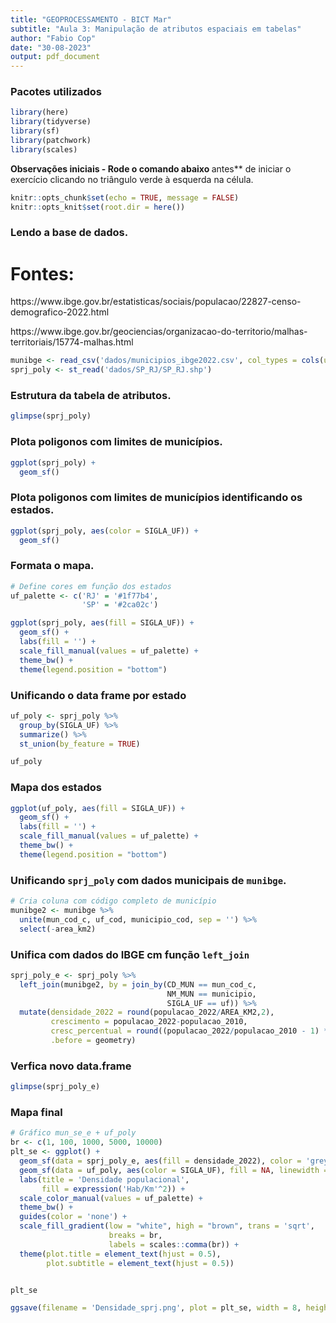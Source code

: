 ```yaml
---
title: "GEOPROCESSAMENTO - BICT Mar"
subtitle: "Aula 3: Manipulação de atributos espaciais em tabelas"
author: "Fabio Cop"
date: "30-08-2023"
output: pdf_document
---
```


### Pacotes utilizados
```r
library(here)
library(tidyverse)
library(sf)
library(patchwork)
library(scales)
```

**Observações iniciais
 - Rode o comando abaixo **antes** de iniciar o exercício clicando no triângulo verde à esquerda na célula.
 
```r
knitr::opts_chunk$set(echo = TRUE, message = FALSE)
knitr::opts_knit$set(root.dir = here()) 
```


### Lendo a base de dados.
# Fontes: 

https://www.ibge.gov.br/estatisticas/sociais/populacao/22827-censo-demografico-2022.html

https://www.ibge.gov.br/geociencias/organizacao-do-territorio/malhas-territoriais/15774-malhas.html

```r
munibge <- read_csv('dados/municipios_ibge2022.csv', col_types = cols(uf_cod = 'c'))
sprj_poly <- st_read('dados/SP_RJ/SP_RJ.shp')
```

### Estrutura da tabela de atributos.
```r
glimpse(sprj_poly)
```

### Plota poligonos com limites de municípios.
```r
ggplot(sprj_poly) +
  geom_sf()
```


### Plota poligonos com limites de municípios identificando os estados.
```r
ggplot(sprj_poly, aes(color = SIGLA_UF)) +
  geom_sf()
```

### Formata o mapa.
```r
# Define cores em função dos estados
uf_palette <- c('RJ' = '#1f77b4',
                'SP' = '#2ca02c')

ggplot(sprj_poly, aes(fill = SIGLA_UF)) +
  geom_sf() +
  labs(fill = '') +
  scale_fill_manual(values = uf_palette) +
  theme_bw() +
  theme(legend.position = "bottom")

```


### Unificando o data frame por estado
```r
uf_poly <- sprj_poly %>%
  group_by(SIGLA_UF) %>%
  summarize() %>%
  st_union(by_feature = TRUE)

uf_poly
```

### Mapa dos estados
```r
ggplot(uf_poly, aes(fill = SIGLA_UF)) +
  geom_sf() +
  labs(fill = '') +
  scale_fill_manual(values = uf_palette) +
  theme_bw() +
  theme(legend.position = "bottom")
```

### Unificando `sprj_poly` com dados municipais de `munibge`.
```r
# Cria coluna com código completo de município
munibge2 <- munibge %>% 
  unite(mun_cod_c, uf_cod, municipio_cod, sep = '') %>% 
  select(-area_km2)
```

### Unifica com dados do IBGE cm função `left_join`
```r
sprj_poly_e <- sprj_poly %>% 
  left_join(munibge2, by = join_by(CD_MUN == mun_cod_c,
                                   NM_MUN == municipio,
                                   SIGLA_UF == uf)) %>% 
  mutate(densidade_2022 = round(populacao_2022/AREA_KM2,2),
         crescimento = populacao_2022-populacao_2010,
         cresc_percentual = round((populacao_2022/populacao_2010 - 1) * 100, 2),
         .before = geometry)
```

### Verfica novo data.frame
```r
glimpse(sprj_poly_e)
```

### Mapa final
```r
# Gráfico mun_se_e + uf_poly
br <- c(1, 100, 1000, 5000, 10000)
plt_se <- ggplot() +
  geom_sf(data = sprj_poly_e, aes(fill = densidade_2022), color = 'grey') +
  geom_sf(data = uf_poly, aes(color = SIGLA_UF), fill = NA, linewidth = 0.25) +
  labs(title = 'Densidade populacional',
       fill = expression('Hab/Km'^2)) +
  scale_color_manual(values = uf_palette) +
  theme_bw() +
  guides(color = 'none') +
  scale_fill_gradient(low = "white", high = "brown", trans = 'sqrt',
                      breaks = br,
                      labels = scales::comma(br)) +
  theme(plot.title = element_text(hjust = 0.5),
        plot.subtitle = element_text(hjust = 0.5))


plt_se
```

```r
ggsave(filename = 'Densidade_sprj.png', plot = plt_se, width = 8, height = 6)
```

